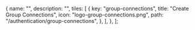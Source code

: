 
  {
    name: "",
    description: "",
    tiles: [
      {
        key: "group-connections",
        title: "Create Group Connections",
        icon: "logo-group-connections.png",
        path: "/authentication/group-connections",
      },
    ],
  },
];

<Tiles tileGroups={tileGroupsDataGroup} />
